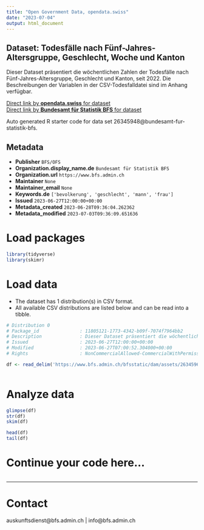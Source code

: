 ```yaml
---
title: "Open Government Data, opendata.swiss"
date: "2023-07-04"
output: html_document
---
```


## Dataset: Todesfälle nach Fünf-Jahres-Altersgruppe, Geschlecht, Woche und Kanton

Dieser Dataset präsentiert die wöchentlichen Zahlen der Todesfälle nach Fünf-Jahres-Altersgruppe, Geschlecht und Kanton, seit 2022. Die Beschreibungen der Variablen in der CSV-Todesfalldatei sind im Anhang verfügbar.

[Direct link by **opendata.swiss** for dataset](https://opendata.swiss/de/dataset/todesfalle-nach-funf-jahres-altersgruppe-geschlecht-woche-und-kanton37)<br>
[Direct link by **Bundesamt für Statistik BFS** for dataset](https://www.bfs.admin.ch/asset/de/ts-q-01.04.02.01.30-P)

Auto generated R starter code for data set 26345948@bundesamt-fur-statistik-bfs.

## Metadata

- **Publisher** `BFS/OFS`
- **Organization.display_name.de** `Bundesamt für Statistik BFS`
- **Organization.url** `https://www.bfs.admin.ch`
- **Maintainer** `None`
- **Maintainer_email** `None`
- **Keywords.de** `['bevolkerung', 'geschlecht', 'mann', 'frau']`
- **Issued** `2023-06-27T12:00:00+00:00`
- **Metadata_created** `2023-06-28T09:36:04.262362`
- **Metadata_modified** `2023-07-03T09:36:09.651636`


# Load packages

```r

library(tidyverse)
library(skimr)

```

# Load data

-   The dataset has 1 distribution(s) in CSV format.
-   All available CSV distributions are listed below and can be read into a tibble.

```r

# Distribution 0
# Package_id               : 11805121-1773-4342-b09f-7074f7964bb2
# Description              : Dieser Dataset präsentiert die wöchentlichen Zahlen der Todesfälle nach Fünf-Jahres-Altersgruppe, Geschlecht und Kanton, seit 2022. Die Beschreibungen der Variablen in der CSV-Todesfalldatei sind im Anhang verfügbar.
# Issued                   : 2023-06-27T12:00:00+00:00
# Modified                 : 2023-06-27T07:00:52.304000+00:00
# Rights                   : NonCommercialAllowed-CommercialWithPermission-ReferenceRequired

df <- read_delim('https://www.bfs.admin.ch/bfsstatic/dam/assets/26345960/master')



```

# Analyze data

```r

glimpse(df)
str(df)
skim(df)

head(df)
tail(df)

```

# Continue your code here...

```r

```

------------------------------------------------------------------------

# Contact

auskunftsdienst@bfs.admin.ch | info@bfs.admin.ch
